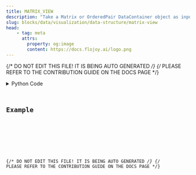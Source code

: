 ```yaml
---
title: MATRIX_VIEW
description: "Take a Matrix or OrderedPair DataContainer object as input, then visualize it in a Plotly table."
slug: blocks/data/visualization/data-structure/matrix-view
head:
    - tag: meta
      attrs:
        property: og:image
        content: https://docs.flojoy.ai/logo.png
---
```


{/* DO NOT EDIT THIS FILE! IT IS BEING AUTO GENERATED */}
{/* PLEASE REFER TO THE CONTRIBUTION GUIDE ON THE DOCS PAGE */}


<DownloadStudioBanner />
<PythonDocsDisplay docstring={block_data["docstring"]} />
<details>
<summary>Python Code</summary>



<Code code={pythonCode} lang="py" wrap theme="dracula" />

[Find this Flojoy Block on GitHub](https://github.com/flojoy-ai/blocks/blob/main/blocks/DATA/VISUALIZATION/DATA_STRUCTURE/MATRIX_VIEW/MATRIX_VIEW.py)

</details>

## Example


<GetHelpWidget />


<AppDisplay app={app} blockName="MATRIX_VIEW" client:visible />


<Example />

{/* DO NOT EDIT THIS FILE! IT IS BEING AUTO GENERATED */}
{/* PLEASE REFER TO THE CONTRIBUTION GUIDE ON THE DOCS PAGE */}
